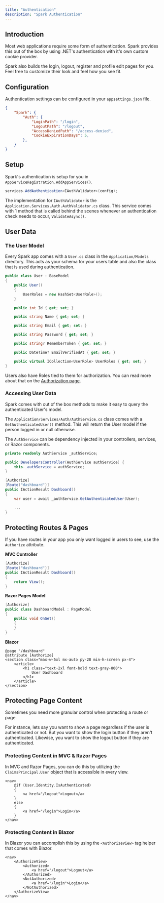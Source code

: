 ```yaml
---
title: "Authentication"
description: "Spark Authentication"
---
```


## Introduction
Most web applications require some form of authentication. Spark provides this out of the box by using .NET's authentication with it's own custom cookie provider.

Spark also builds the login, logout, register and profile edit pages for you. Feel free to customize their look and feel how you see fit. 

## Configuration
Authentication settings can be configured in your `appsettings.json` file.

```json
{
    "Spark": {
        "Auth": {
            "LoginPath": "/login",
            "LogoutPath": "/logout",
            "AccessDeniedPath": "/access-denied",
            "CookieExpirationDays": 5,
        },
    }
}
```

## Setup
Spark's authentication is setup for you in `AppServiceRegistration.AddAppServices()`.

```csharp
services.AddAuthentication<IAuthValidator>(config);
```

The implementation for `IAuthValidator` is the `Application.Services.Auth.AuthValidator.cs` class. This service comes with 1 method that is called behind the scenes whenever an authentication check needs to occur, `ValidateAsync()`.


## User Data
### The User Model
Every Spark app comes with a `User.cs` class in the `Application/Models` directory. This acts as your schema for your users table and also the class that is used during authentication.

```csharp
public class User : BaseModel
{
    public User()
    {
        UserRoles = new HashSet<UserRole>();
    }

    public int Id { get; set; }

    public string Name { get; set; }

    public string Email { get; set; }

    public string Password { get; set; }

    public string? RememberToken { get; set; }

    public DateTime? EmailVerifiedAt { get; set; }

    public virtual ICollection<UserRole> UserRoles { get; set; }
}
```
Users also have Roles tied to them for authorization. You can read more about that on the [Authorization page](/docs/authorization).


### Accessing User Data
Spark comes with out of the box methods to make it easy to query the authenticated User's model.

The `Application/Services/Auth/AuthService.cs` class comes with a `GetAuthenticatedUser()` method. This will return the User model if the person logged in or null otherwise.

The `AuthService` can be dependency injected in your controllers, services, or Razor components.
```csharp
private readonly AuthService _authService;

public DevelopersController(AuthService authService) {
    this._authService = authService;
}

[Authorize]
[Route("dashboard")]
public IActionResult Dashboard()
{
    var user = await _authService.GetAuthenticatedUser(User);

    ...
}
```

## Protecting Routes & Pages
If you have routes in your app you only want logged in users to see, use the `Authorize` attribute.

**MVC Controller**
```csharp
[Authorize]
[Route("dashboard")]
public IActionResult Dashboard()
{
    return View();
}
```

**Razor Pages Model**
```csharp
[Authorize]
public class DashboardModel : PageModel
{
    public void OnGet()
    {
    }
}
```

**Blazor**
```razor
@page "/dashboard"
@attribute [Authorize]
<section class="max-w-5xl mx-auto py-28 min-h-screen px-4">
    <article>
        <h1 class="text-2xl font-bold text-gray-800">
            User Dashboard
        </h1>
    </article>
</section>
```

## Protecting Page Content
Sometimes you need more granular control when protecting a route or page.

For instance, lets say you want to show a page regardless if the user is authenticated or not. But you want to show the login button if they aren't authenticated. Likewise, you want to show the logout button if they are authenticated.

### Protecting Content in MVC & Razor Pages
In MVC and Razor Pages, you can do this by utilizing the `ClaimsPrincipal.User` object that is accessible in every view.
```razor
<nav>
    @if (User.Identity.IsAuthenticated)
    {
        <a href="/logout">Logout</a>
    }
    else 
    {
        <a href="/login">Login</a>
    }
</nav>
```

### Protecting Content in Blazor
In Blazor you can accomplish this by using the `<AuthorizeView>` tag helper that comes with Blazor.
```razor
<nav>
    <AuthorizeView>
        <Authorized>
            <a href="/logout">Logout</a>
        </Authorized>
        <NotAuthorized>
            <a href="/login">Login</a>
        </NotAuthorized>
    </AuthorizeView>
</nav>
```

